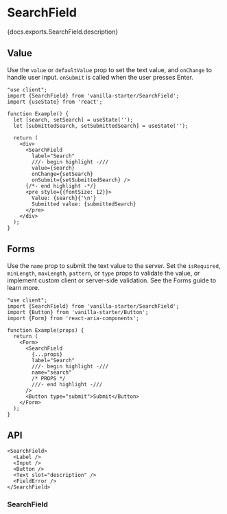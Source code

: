

# SearchField

<PageDescription>{docs.exports.SearchField.description}</PageDescription>

<ExampleSwitcher>
  <VisualExample
    component={VanillaSearchField}
    docs={vanillaDocs.exports.SearchField}
    links={vanillaDocs.links}
    props={['label', 'description', 'isReadOnly', 'isDisabled']}
    initialProps={{label: 'Search'}}
    type="vanilla"
    files={["starters/docs/src/SearchField.tsx", "starters/docs/src/SearchField.css"]} />
  <VisualExample
    component={TailwindSearchField}
    docs={vanillaDocs.exports.SearchField}
    links={vanillaDocs.links}
    props={['label', 'description', 'isReadOnly', 'isDisabled']}
    initialProps={{label: 'Search'}}
    type="tailwind"
    files={["starters/tailwind/src/SearchField.tsx", "starters/tailwind/src/index.css"]} />
</ExampleSwitcher>

## Value

Use the `value` or `defaultValue` prop to set the text value, and `onChange` to handle user input. `onSubmit` is called when the user presses <Keyboard>Enter</Keyboard>.

```tsx render
"use client";
import {SearchField} from 'vanilla-starter/SearchField';
import {useState} from 'react';

function Example() {
  let [search, setSearch] = useState('');
  let [submittedSearch, setSubmittedSearch] = useState('');
  
  return (
    <div>
      <SearchField
        label="Search"
        ///- begin highlight -///
        value={search}
        onChange={setSearch}
        onSubmit={setSubmittedSearch} />
      {/*- end highlight -*/}
      <pre style={{fontSize: 12}}>
        Value: {search}{'\n'}
        Submitted value: {submittedSearch}
      </pre>
    </div>
  );
}
```

## Forms

Use the `name` prop to submit the text value to the server. Set the `isRequired`, `minLength`, `maxLength`, `pattern`, or `type` props to validate the value, or implement custom client or server-side validation. See the Forms guide to learn more.

```tsx render docs={docs.exports.SearchField} links={docs.links} props={['isRequired', 'type', 'pattern', 'minLength', 'maxLength']} initialProps={{isRequired: true}}
"use client";
import {SearchField} from 'vanilla-starter/SearchField';
import {Button} from 'vanilla-starter/Button';
import {Form} from 'react-aria-components';

function Example(props) {
  return (
    <Form>
      <SearchField
        {...props}
        label="Search"
        ///- begin highlight -///
        name="search"
        /* PROPS */
        ///- end highlight -///
      />
      <Button type="submit">Submit</Button>
    </Form>
  );
}
```

## API

<Anatomy />

```tsx links={{SearchField: '#searchfield', Button: 'Button.html'}}
<SearchField>
  <Label />
  <Input />
  <Button />
  <Text slot="description" />
  <FieldError />
</SearchField>
```

### SearchField

<PropTable component={docs.exports.SearchField} links={docs.links} />

<StateTable defaultClassName="react-aria-SearchField" properties={docs.exports.SearchFieldRenderProps.properties} />
